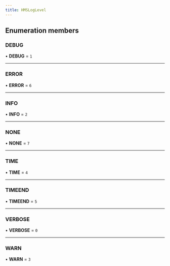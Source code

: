 ```yaml
---
title: HMSLogLevel
---
```


## Enumeration members

### DEBUG

• **DEBUG** = `1`

---

### ERROR

• **ERROR** = `6`

---

### INFO

• **INFO** = `2`

---

### NONE

• **NONE** = `7`

---

### TIME

• **TIME** = `4`

---

### TIMEEND

• **TIMEEND** = `5`

---

### VERBOSE

• **VERBOSE** = `0`

---

### WARN

• **WARN** = `3`
